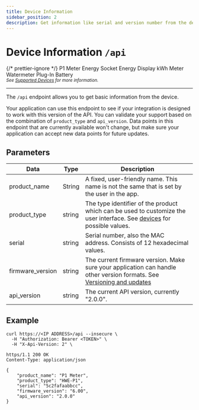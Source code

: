```yaml
---
title: Device Information
sidebar_position: 2
description: Get information like serial and version number from the device.
---
```



# Device Information `/api`

{/* prettier-ignore */}
<Badge color='hw-green' icon='mdi:test-tube' subtext='Requires Firmware 6.00, Currently in Beta'>P1 Meter</Badge>
<Badge color='hw-orange' icon='mdi:check' subtext='Supported in v1'>Energy Socket</Badge>
<Badge color='hw-purple' icon='mdi:wrench' subtext='In development'>Energy Display</Badge>
<Badge color='hw-orange' icon='mdi:check' subtext='Supported in v1'>kWh Meter</Badge>
<Badge color='hw-orange' icon='mdi:check' subtext='Supported in v1'>Watermeter</Badge>
<Badge color='hw-green' icon='mdi:check' subtext='Supported'>Plug-In Battery</Badge>
<br />
<sub>_See [Supported Devices](/docs/introduction#devices) for more information._</sub>

---

<PreliminaryWarning />

The `/api` endpoint allows you to get basic information from the device.

Your application can use this endpoint to see if your integration is designed to work with this version of the API. You can validate your support based on the combination of `product_type` and `api_version`. Data points in this endpoint that are currently available won't change, but make sure your application can accept new data points for future updates.

## Parameters

| Data             | Type   | Description                                                                                                                                          |
| ---------------- | ------ | ---------------------------------------------------------------------------------------------------------------------------------------------------- |
| product_name     | String | A fixed, user-friendly name. This name is not the same that is set by the user in the app.                                                           |
| product_type     | string | The type identifier of the product which can be used to customize the user interface. See [devices](/docs/introduction#devices) for possible values. |
| serial           | string | Serial number, also the MAC address. Consists of 12 hexadecimal values.                                                                              |
| firmware_version | string | The current firmware version. Make sure your application can handle other version formats. See [Versioning and updates](/docs/versioning)            |
| api_version      | string | The current API version, currently "2.0.0".                                                                                                          |

## Example

```shell title="Request"
curl https://<IP ADDRESS>/api --insecure \
  -H "Authorization: Bearer <TOKEN>" \
  -H "X-Api-Version: 2" \
```

```http title="Response"
https/1.1 200 OK
Content-Type: application/json

{
    "product_name": "P1 Meter",
    "product_type": "HWE-P1",
    "serial": "5c2fafaabbcc",
    "firmware_version": "6.00",
    "api_version": "2.0.0"
}
```
